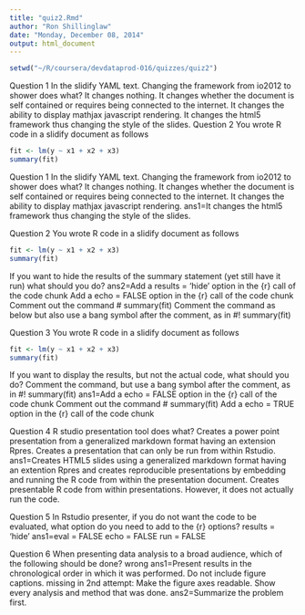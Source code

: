 ```yaml
---
title: "quiz2.Rmd"
author: "Ron Shillinglaw"
date: "Monday, December 08, 2014"
output: html_document
---
```


```r
setwd("~/R/coursera/devdataprod-016/quizzes/quiz2")

```


Question 1
In the slidify YAML text. Changing the framework from io2012 to shower does what?
It changes nothing.
It changes whether the document is self contained or requires being connected to the internet.
It changes the ability to display mathjax javascript rendering.
It changes the html5 framework thus changing the style of the slides.
Question 2
You wrote R code in a slidify document as follows
```r
fit <- lm(y ~ x1 + x2 + x3)
summary(fit)
```

Question 1
In the slidify YAML text. Changing the framework from io2012 to shower does what?
It changes nothing.
It changes whether the document is self contained or requires being connected to the internet.
It changes the ability to display mathjax javascript rendering.
ans1=It changes the html5 framework thus changing the style of the slides.

Question 2
You wrote R code in a slidify document as follows
```r
fit <- lm(y ~ x1 + x2 + x3)
summary(fit)
```

If you want to hide the results of the summary statement (yet still have it run) what should you do?
ans2=Add a results = 'hide' option in the {r} call of the code chunk
Add a echo = FALSE option in the {r} call of the code chunk
Comment out the command # summary(fit)
Comment the command as below but also use a bang symbol after the comment, as in #! summary(fit)

Question 3
You wrote R code in a slidify document as follows
```r
fit <- lm(y ~ x1 + x2 + x3)
summary(fit)
```


If you want to display the results, but not the actual code, what should you do?
Comment the command, but use a bang symbol after the comment, as in #! summary(fit)
ans1=Add a echo = FALSE option in the {r} call of the code chunk
Comment out the command # summary(fit)
Add a echo = TRUE option in the {r} call of the code chunk

Question 4
R studio presentation tool does what?
Creates a power point presentation from a generalized markdown format having an extension Rpres.
Creates a presentation that can only be run from within Rstudio.
ans1=Creates HTML5 slides using a generalized markdown format having an extention Rpres and creates reproducible presentations by embedding and running the R code from within the presentation document.
Creates presentable R code from within presentations. However, it does not actually run the code.

Question 5
In Rstudio presenter, if you do not want the code to be evaluated, what option do you need to add to the {r} options?
results = 'hide'
ans1=eval = FALSE
echo = FALSE
run = FALSE

Question 6
When presenting data analysis to a broad audience, which of the following should be done?
wrong ans1=Present results in the chronological order in which it was performed.
Do not include figure captions.
missing in 2nd attempt: Make the figure axes readable.
Show every analysis and method that was done.
ans2=Summarize the problem first.
